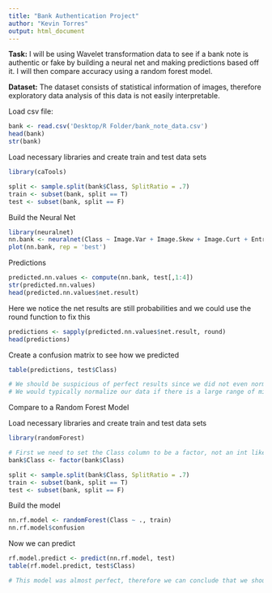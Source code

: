 ```yaml
---
title: "Bank Authentication Project"
author: "Kevin Torres"
output: html_document
---
```


**Task:** I will be using Wavelet transformation data to see if a bank note is authentic or fake by building a neural net and making predictions based off it. I will then compare accuracy using a random forest model.

**Dataset:** The dataset consists of statistical information of images, therefore exploratory data analysis of this data is not easily interpretable.

Load csv file:

```r
bank <- read.csv('Desktop/R Folder/bank_note_data.csv')
head(bank)
str(bank) 
```

Load necessary libraries and create train and test data sets

```r
library(caTools)

split <- sample.split(bank$Class, SplitRatio = .7)
train <- subset(bank, split == T)
test <- subset(bank, split == F)
```

Build the Neural Net 

```r
library(neuralnet)
nn.bank <- neuralnet(Class ~ Image.Var + Image.Skew + Image.Curt + Entropy, data = train, hidden = 10, linear.output = F )
plot(nn.bank, rep = 'best')
```

Predictions

```r
predicted.nn.values <- compute(nn.bank, test[,1:4])
str(predicted.nn.values)
head(predicted.nn.values$net.result)
```

Here we notice the net results are still probabilities and we could use the round function to fix this

```r
predictions <- sapply(predicted.nn.values$net.result, round)
head(predictions)
```

Create a confusion matrix to see how we predicted 

```r
table(predictions, test$Class)

# We should be suspicious of perfect results since we did not even normalize the data
# We would typically normalize our data if there is a large range of min and max values between the column features
```

##############

Compare to a Random Forest Model

Load necessary libraries and create train and test data sets

```r
library(randomForest)

# First we need to set the Class column to be a factor, not an int like neural nets
bank$Class <- factor(bank$Class)

split <- sample.split(bank$Class, SplitRatio = .7)
train <- subset(bank, split == T)
test <- subset(bank, split == F)
```

Build the model

```r
nn.rf.model <- randomForest(Class ~ ., train)
nn.rf.model$confusion
```

Now we can predict
```r
rf.model.predict <- predict(nn.rf.model, test)
table(rf.model.predict, test$Class)

# This model was almost perfect, therefore we can conclude that we should not be suspicious of our perfect neural net model 
```

